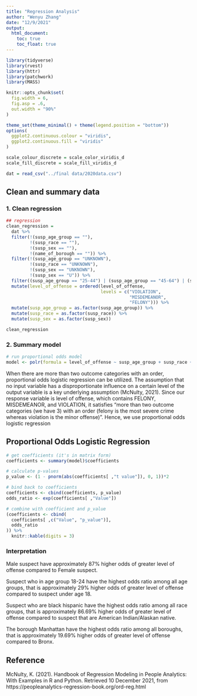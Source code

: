 ```yaml
---
title: "Regression Analysis"
author: "Wenyu Zhang"
date: "12/9/2021"
output: 
  html_document:
    toc: true
    toc_float: true
---
```


```r
library(tidyverse)
library(rvest)
library(httr)
library(patchwork)
library(MASS)

knitr::opts_chunk$set(
  fig.width = 6,
  fig.asp = .6,
  out.width = "90%"
)

theme_set(theme_minimal() + theme(legend.position = "bottom"))
options(
  ggplot2.continuous.colour = "viridis",
  ggplot2.continuous.fill = "viridis"
)

scale_colour_discrete = scale_color_viridis_d
scale_fill_discrete = scale_fill_viridis_d
```

```r
dat = read_csv("../final data/2020data.csv")
```

## Clean and summary data

### 1. Clean regression
```r
## regression
clean_regression =
  dat %>%
  filter(!(susp_age_group == ""),
         !(susp_race == ""),
         !(susp_sex == ""),
         !(name_of_borough == "")) %>%
  filter(!(susp_age_group == "UNKNOWN"),
         !(susp_race == "UNKNOWN"),
         !(susp_sex == "UNKNOWN"),
         !(susp_sex == "U")) %>%
  filter((susp_age_group == "25-44") | (susp_age_group == "45-64") | (susp_age_group == "18-24") | (susp_age_group == "65+") | (susp_age_group == "<18")) %>%
  mutate(level_of_offense = ordered(level_of_offense, 
                                    levels = c("VIOLATION", 
                                               "MISDEMEANOR", 
                                               "FELONY"))) %>%
  mutate(susp_age_group = as.factor(susp_age_group)) %>%
  mutate(susp_race = as.factor(susp_race)) %>%
  mutate(susp_sex = as.factor(susp_sex))

clean_regression
```

### 2. Summary model
```r
# run proportional odds model
model <- polr(formula = level_of_offense ~ susp_age_group + susp_race + susp_sex + name_of_borough, data = clean_regression)

```

When there are more than two outcome categories with an order, proportional odds logistic
regression can be utilized. The assumption that no input variable has a disproportionate
influence on a certain level of the output variable is a key underlying assumption (McNulty,
2021). Since our response variable is level of offense, which contains FELONY,
MISDEMEANOR, and VIOLATION, it satisfies “more than two outcome categories (we have 3)
with an order (felony is the most severe crime whereas violation is the minor offense)”. Hence, we use proportional odds logistic regression

## Proportional Odds Logistic Regression

```r
# get coefficients (it's in matrix form)
coefficients <- summary(model)$coefficients

# calculate p-values
p_value <- (1 - pnorm(abs(coefficients[ ,"t value"]), 0, 1))*2

# bind back to coefficients
coefficients <- cbind(coefficients, p_value)
odds_ratio <- exp(coefficients[ ,"Value"])

# combine with coefficient and p_value
(coefficients <- cbind(
  coefficients[ ,c("Value", "p_value")],
  odds_ratio
)) %>% 
  knitr::kable(digits = 3)
```

### Interpretation

Male suspect have approximately 87% higher odds of greater level of offense compared to Female suspect.

Suspect who in age group 18-24 have the highest odds ratio among all age groups, that is approximately 29% higher odds of greater level of offense compared to suspect under age 18.

Suspect who are black hispanic have the highest odds ratio among all race groups, that is approximately 86.69% higher odds of greater level of offense compared to suspect that are American Indian/Alaskan native.

The borough Manhattan have the highest odds ratio among all boroughs, that is approximately 19.69% higher odds of greater level of offense compared to Bronx.

## Reference

McNulty, K. (2021). Handbook of Regression Modeling in People Analytics: With Examples in R and Python. Retrieved 10 December 2021, from https://peopleanalytics-regression-book.org/ord-reg.html